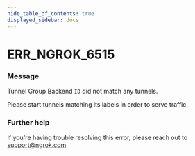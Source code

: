 ```yaml
---
hide_table_of_contents: true
displayed_sidebar: docs
---
```



# ERR_NGROK_6515

### Message

Tunnel Group Backend `ID` did not match any tunnels.

Please start tunnels matching its labels in order to serve traffic.

<ErrorDetails error="err_ngrok_6515" />

### Further help

If you're having trouble resolving this error, please reach out to [support@ngrok.com](mailto:support@ngrok.com?subject=Help%20with%20ERR_NGROK_6515)
